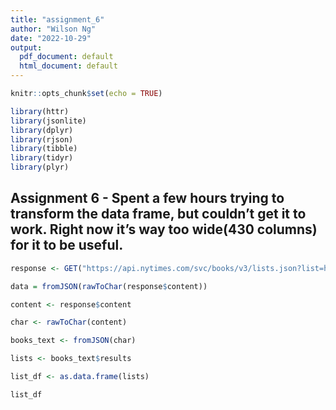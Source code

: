 ```yaml
---
title: "assignment_6"
author: "Wilson Ng"
date: "2022-10-29"
output:
  pdf_document: default
  html_document: default
---
```


```r
knitr::opts_chunk$set(echo = TRUE)

library(httr)
library(jsonlite)
library(dplyr)
library(rjson)
library(tibble)
library(tidyr)
library(plyr)
```

## Assignment 6 - Spent a few hours trying to transform the data frame, but couldn't get it to work. Right now it's way too wide(430 columns) for it to be useful.

```r
response <- GET("https://api.nytimes.com/svc/books/v3/lists.json?list=hardcover-fiction&api-key=Mf6q45GOp16AVREtOZMcsnFIO0jcUHcm")

data = fromJSON(rawToChar(response$content))

content <- response$content

char <- rawToChar(content)

books_text <- fromJSON(char)

lists <- books_text$results

list_df <- as.data.frame(lists)

list_df
```

